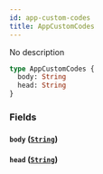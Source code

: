 ```yaml
---
id: app-custom-codes
title: AppCustomCodes
---
```


No description

```graphql
type AppCustomCodes {
  body: String
  head: String
}
```

### Fields

#### `body` ([`String`](/graphql/scalars/string))

#### `head` ([`String`](/graphql/scalars/string))
